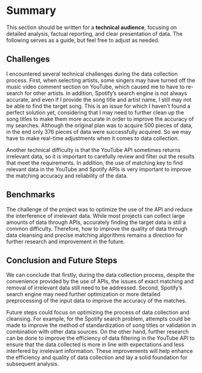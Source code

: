 # Summary

This section should be written for a **technical audience**, focusing on detailed analysis, factual reporting, and clear presentation of data. The following serves as a guide, but feel free to adjust as needed.

## Challenges

I encountered several technical challenges during the data collection process. First, when selecting artists, some singers may have turned off the music video comment section on YouTube, which caused me to have to re-search for other artists. In addition, Spotify's search engine is not always accurate, and even if I provide the song title and artist name, I still may not be able to find the target song. This is an issue for which I haven't found a perfect solution yet, considering that I may need to further clean up the song titles to make them more accurate in order to improve the accuracy of my searches. Although the original plan was to acquire 500 pieces of data, in the end only 376 pieces of data were successfully acquired. So we may have to make real-time adjustments when it comes to data collection.

Another technical difficulty is that the YouTube API sometimes returns irrelevant data, so it is important to carefully review and filter out the results that meet the requirements. In addition, the use of matching key to find relevant data in the YouTube and Spotify APIs is very important to improve the matching accuracy and reliability of the data.


## Benchmarks

The challenge of the project was to optimize the use of the API and reduce the interference of irrelevant data. While most projects can collect large amounts of data through APIs, accurately finding the target data is still a common difficulty. Therefore, how to improve the quality of data through data cleansing and precise matching algorithms remains a direction for further research and improvement in the future.

## Conclusion and Future Steps

We can conclude that firstly, during the data collection process, despite the convenience provided by the use of APIs, the issues of exact matching and removal of irrelevant data still need to be addressed. Second, Spotify's search engine may need further optimization or more detailed preprocessing of the input data to improve the accuracy of the matches.

Future steps could focus on optimizing the process of data collection and cleansing. For example, for the Spotify search problem, attempts could be made to improve the method of standardization of song titles or validation in combination with other data sources. On the other hand, further research can be done to improve the efficiency of data filtering in the YouTube API to ensure that the data collected is more in line with expectations and less interfered by irrelevant information. These improvements will help enhance the efficiency and quality of data collection and lay a solid foundation for subsequent analysis.